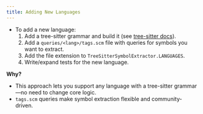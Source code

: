 ```yaml
---
title: Adding New Languages
---
```


- To add a new language:
  1. Add a tree-sitter grammar and build it (see [tree-sitter docs](https://tree-sitter.github.io/tree-sitter/creating-parsers)).
  2. Add a `queries/<lang>/tags.scm` file with queries for symbols you want to extract.
  3. Add the file extension to `TreeSitterSymbolExtractor.LANGUAGES`.
  4. Write/expand tests for the new language.

**Why?**
- This approach lets you support any language with a tree-sitter grammar—no need to change core logic.
- `tags.scm` queries make symbol extraction flexible and community-driven.
